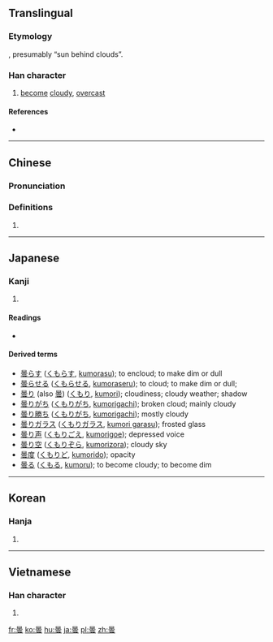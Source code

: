 {{also|昙}}
==Translingual==

===Etymology===
{{Han compound|日|雲|ls=ic}}, presumably “sun behind clouds”.
{{rfe|lang=cmn}}<!-- or lang=Translingual? -->

===Han character===
{{Han char|rn=72|rad=日|as=12|sn=16|four=60731|canj=AMBI|ids=⿱日雲}}

# [[become]] [[cloudy]], [[overcast]]

====References====
* {{Han ref|kx=0500.130|dkj=14172|dj=0870.090|hdz=21536.040|uh=66C7|ud=26311|bh=BEE8|bd=48872}}

----

==Chinese==
{{zh-forms|s=昙}}

===Pronunciation===
{{zh-pron
|m=tán
|c=taam4
|mc=y
|oc=y
|ma=
|cat=n,a
}}

===Definitions===
# {{rfdef|lang=zh}}

----

==Japanese==

===Kanji===
{{ja-kanji|grade=c|rs=日12}}

# {{defn|lang=ja|sort=日12}}

====Readings====
* {{ja-readings|on=[[どん]] (don), [[たん]] (tan)|kun=[[くもる]] (kumoru), [[くもり]] (kumori)}}

====Derived terms====
* [[曇らす]] ([[くもらす]], [[kumorasu]]); to encloud; to make dim or dull
* [[曇らせる]] ([[くもらせる]], [[kumoraseru]]); to cloud; to make dim or dull;
* [[曇り]] (also [[曇]]) ([[くもり]], [[kumori]]); cloudiness; cloudy weather; shadow
* [[曇りがち]] ([[くもりがち]], [[kumorigachi]]); broken cloud; mainly cloudy
* [[曇り勝ち]] ([[くもりがち]], [[kumorigachi]]); mostly cloudy
* [[曇りガラス]] ([[くもりガラス]], [[kumori garasu]]); frosted glass
* [[曇り声]] ([[くもりごえ]], [[kumorigoe]]); depressed voice
* [[曇り空]] ([[くもりぞら]], [[kumorizora]]); cloudy sky
* [[曇度]] ([[くもりど]], [[kumorido]]); opacity
* [[曇る]] ([[くもる]], [[kumoru]]); to become cloudy; to become dim

----

==Korean==

===Hanja===
{{ko-hanja|hangeul=담|eumhun=|rv=dam|mr=tam|y=tam}}

# {{defn|lang=ko|sort=日12}}

----

==Vietnamese==

===Han character===
{{vi-hantu|[[đàm]]|rs=日12}}

# {{defn|lang=vi|sort=日12}}

[[fr:曇]]
[[ko:曇]]
[[hu:曇]]
[[ja:曇]]
[[pl:曇]]
[[zh:曇]]